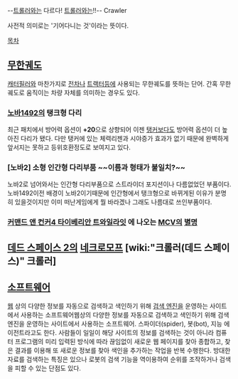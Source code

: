 --[[트롤러]]와는 다르다! [[트롤러]]와는!!--
Crawler

사전적 의미로는 '기어다니는 것'이라는 뜻이다.

[[목차]]

== [[무한궤도]] ==
[[캐터필러]]와 마찬가지로 [[전차]]나 [[트랙터]]등에 사용되는 무한궤도를 뜻하는 단어. 간혹 무한궤도로 움직이는 차량 자체를 의미하는 경우도 있다.

=== [[노바1492]]의 탱크형 다리 ===
최근 패치에서 방어력 옵션이 '''+20'''으로 상향되어 이젠 [[탱커]]보다도 방어력 옵션이 더 높아진 다리가 됐다. 다만 탱커에 있는 체력리젠과 시야증가 효과가 없기 때문에 완벽하게 앞서지는 못하고 등위호환정도로 보여지고 있다. 

=== [노바2] 소형 인간형 다리부품 ~~이름과 형태가 불일치?~~ ===
노바2로 넘어와서는 인간형 다리부품으로 스트라이더 포지션이나 다름없었던 부품이다. 
노바1492이전 배경이 노바2이기때문에 인간형에서 탱크형으로 바뀌게된 이유가 분명히 있을것이지만 
이미 떠난게임에게 뭘 바라겠나 그래도 나름대로 쓰인부품이다. 
=== [[커맨드 앤 컨커4 타이베리안 트와일라잇]] 에 나오는 [[MCV]]의 [[별명]] ===

== [[데드 스페이스 2]]의 [[네크로모프]] [wiki:"크롤러(데드 스페이스)" 크롤러] ==

== [[소프트웨어]] ==
[[웹]] 상의 다양한 정보를 자동으로 검색하고 색인하기 위해 [[검색 엔진]]을 운영하는 사이트에서 사용하는 소프트웨어웹상의 다양한 정보를 자동으로 검색하고 색인하기 위해 검색 엔진을 운영하는 사이트에서 사용하는 소프트웨어. 스파이더(spider), 봇(bot), 지능 에이전트라고도 한다. 사람들이 일일이 해당 사이트의 정보를 검색하는 것이 아니라 컴퓨터 프로그램의 미리 입력된 방식에 따라 끊임없이 새로운 웹 페이지를 찾아 종합하고, 찾은 결과를 이용해 또 새로운 정보를 찾아 색인을 추가하는 작업을 반복 수행한다. 방대한 자료를 검색하는 특징은 있으나 로봇의 검색 기능을 역이용하여 순위를 조작하거나 검색을 피할 수 있는 단점도 있다.
